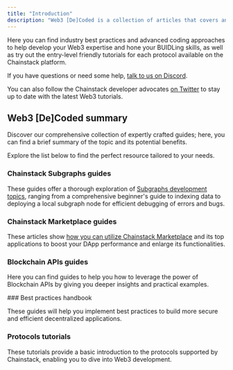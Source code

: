 ```yaml
---
title: "Introduction"
description: "Web3 [De]Coded is a collection of articles that covers an extensive range of Web3 topics written by experts at Chainstack with hands-on experience."
---
```


Here you can find industry best practices and advanced coding approaches to help develop your Web3 expertise and hone your BUIDLing skills, as well as try out the entry-level friendly tutorials for each protocol available on the Chainstack platform.

If you have questions or need some help, [talk to us on Discord](https://discord.gg/Cymtg2f7pX).

You can also follow the Chainstack developer advocates [on Twitter](https://twitter.com/i/lists/1544610911402557440) to stay up to date with the latest Web3 tutorials.

## Web3 \[De]Coded summary

Discover our comprehensive collection of expertly crafted guides; here, you can find a brief summary of the topic and its potential benefits.

Explore the list below to find the perfect resource tailored to your needs.

### Chainstack Subgraphs guides

These guides offer a thorough exploration of [Subgraphs development topics](/docs/chainstack-subgraphs-tutorials), ranging from a comprehensive beginner's guide to indexing data to deploying a local subgraph node for efficient debugging of errors and bugs.

### Chainstack Marketplace guides

These articles show [how you can utilize Chainstack Marketplace](/docs/chainstack-marketplace-tutorials) and its top applications to boost your DApp performance and enlarge its functionalities.

### Blockchain APIs guides

Here you can find guides to help you how to leverage the power of Blockchain APIs by giving you deeper insights and practical examples.

<CardGroup cols={1}>
  <Card title="Tracking some Bored Apes: The Ethereum event logs tutorial" icon="angle-right" iconType="solid" href="/docs/tracking-some-bored-apes-the-ethereum-event-logs-tutorial" horizontal/>
  <Card title="Uncovering the power of eth_getBlockReceipts" icon="angle-right" iconType="solid" href="/docs/uncovering-the-power-of-ethgetblockreceipts" horizontal/>
  <Card title="Expanding your blockchain horizons: The eth_getBlockReceipts emulator" icon="angle-right" iconType="solid" href="/docs/expanding-your-blockchain-horizons-the-eth_getblockreceipts-emulator" horizontal/>
  <Card title="Deep dive into Merkle proofs and eth_getProof" icon="angle-right" iconType="solid" href="/docs/deep-dive-into-merkle-proofs-and-eth-getproof-ethereum-rpc-method" horizontal/>
  <Card title="Geth vs Erigon: Deep dive into RPC methods on Ethereum clients" icon="angle-right" iconType="solid" href="/docs/geth-vs-erigon-deep-dive-into-rpc-methods-on-ethereum-clients" horizontal/>
  <Card title="Ethereum logs tutorial series: Logs and filters" icon="angle-right" iconType="solid" href="/docs/ethereum-logs-tutorial-series-logs-and-filters" horizontal/>
  <Card title="Mastering custom JavaScript tracing for Ethereum virtual machine" icon="angle-right" iconType="solid" href="/docs/mastering-custom-javascript-tracing-for-ethereum-virtual-machine" horizontal/>
  <Card title="Develop a battleship game using zero-knowledge concepts on Ethereum" icon="angle-right" iconType="solid" href="/docs/develop-a-battleship-game-using-zero-knowledge-concepts-on-ethereum" horizontal/>
  <Card title="How to mint a music NFT: Dropping fire tunes with Chainstack IPFS Storage" icon="angle-right" iconType="solid" href="/docs/how-to-mint-music-nft-with-chainstack-ipfs-storage" horizontal/>
  <Card title="Sending Warp transaction with web3.js, ethers.js, web3.py, and ethClient.go" icon="angle-right" iconType="solid" href="/docs/sending-warp-transaction-with-web3js-ethersjs-web3py-and-ethclientgo" horizontal/>
  <Card title="How to mint a generative music NFT with Chainstack IPFS Storage and Soundraw" icon="angle-right" iconType="solid" href="/docs/how-to-mint-generative-music-nft-with-chainstack-ipfs-storage-soundraw" horizontal/>
  <Card title="Harnessing Chainlink oracles with Chainstack: Fetching real-time crypto prices from Ethereum" icon="angle-right" iconType="solid" href="/docs/harnessing-chainlink-oracles-with-chainstack-fetching-real-time-crypto-prices-from-ethereum" horizontal/>
  <Card title="Fetching transfer events with getPastEvents for a BAYC NFT" icon="angle-right" iconType="solid" href="/docs/fetching-transfer-events-with-getpastevents-for-a-bayc-nft" horizontal/>
  <Card title="Understanding Ethereum's 'Filter not found' error and how to fix it" icon="angle-right" iconType="solid" href="/docs/understanding-ethereums-filter-not-found-error-and-how-to-fix-it" horizontal/>
  <Card title="Introducing Bun: The future of JavaScript runtimes" icon="angle-right" iconType="solid" href="/docs/introducing-bun-the-future-of-javascript-runtimes" horizontal/>
  <Card title="Fetching transactions to and from a specific address with eth_getBlockByNumber" icon="angle-right" iconType="solid" href="/docs/fetching-transactions-to-and-from-a-specific-address-with-eth_getblockbynumber" horizontal/>
  <Card title="cryo: Your gateway to blockchain data" icon="angle-right" iconType="solid" href="/docs/cryo-your-gateway-to-blockchain-data" horizontal/>
</CardGroup>
### Best practices handbook

These guides will help you implement best practices to build more secure and efficient decentralized applications.

<CardGroup cols={1}>
  <Card title="HTTP batch request VS multicall contract" icon="angle-right" iconType="solid" href="/docs/http-batch-request-vs-multicall-contract" horizontal/>
  <Card title="How to store your Web3 DApp secrets: Guide to environment variables" icon="angle-right" iconType="solid" href="/docs/how-to-store-your-web3-dapp-secrets-guide-to-environment-variables" horizontal/>
  <Card title="Goerli Sepolia transition" icon="angle-right" iconType="solid" href="/docs/goerli-to-sepolia-transition" horizontal/>
  <Card title="Introduction to smart contract auditing" icon="angle-right" iconType="solid" href="/docs/introduction-to-smart-contract-manual-auditing-with-foundry-and-slither" horizontal/>
  <Card title="Web3 node.js: From zero to a full-fledged project" icon="angle-right" iconType="solid" href="/docs/web3-nodejs-from-zero-to-a-full-fledged-project" horizontal/>
  <Card title="Get the most out of Chainstack platform API" icon="angle-right" iconType="solid" href="/docs/guide-get-the-most-out-of-the-chainstack-platform-api" horizontal/>
  <Card title="Understanding eth_getLogs limitations" icon="angle-right" iconType="solid" href="/docs/understanding-eth-getlogs-limitations" horizontal/>
  <Card title="Monitoring transaction propagation from node to mempool in EVM networks with Python" icon="angle-right" iconType="solid" href="/docs/monitoring-transaction-propagation-from-node-to-mempool-in-evm-networks-with-python" horizontal/>
  <Card title="Handle real-time data using WebSocket with JavaScript and Python" icon="angle-right" iconType="solid" href="/docs/handle-real-time-data-using-websockets-with-javascript-and-python" horizontal/>
  <Card title="Make your DApp more reliable with Chainstack" icon="angle-right" iconType="solid" href="/docs/make-your-dapp-more-reliable-with-chainstack" horizontal/>
  <Card title="Best practices for error handling in API requests" icon="angle-right" iconType="solid" href="/docs/best-practices-for-error-handling-in-api-requests" horizontal/>
  <Card title="Mastering multithreading in Python for Web3 requests: A comprehensive guide" icon="angle-right" iconType="solid" href="/docs/mastering-multithreading-in-python-for-web3-requests-a-comprehensive-guide" horizontal/>
  <Card title="Authentication methods available on Chainstack" icon="angle-right" iconType="solid" href="/docs/authentication-methods-for-different-scenarios" horizontal/>
  <Card title="Scaling your DApp with Kubernetes: A comprehensive guide" icon="angle-right" iconType="solid" href="/docs/tutorial-on-how-to-make-your-dapp-reliable-and-scalable-with-kubernetes" horizontal/>
  <Card title="Navigating the Web3 landscape: How to choose the right blockchain network for your DApp" icon="angle-right" iconType="solid" href="/docs/navigating-the-web3-landscape-how-to-choose-the-right-blockchain-network-for-your-dapp" horizontal/>
</CardGroup>

### Protocols tutorials

These tutorials provide a basic introduction to the protocols supported by Chainstack, enabling you to dive into Web3 development.
